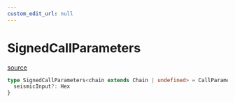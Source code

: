```yaml
---
custom_edit_url: null
---
```


# SignedCallParameters
<div className="doc-side">
<div className="doc-main-source">

[source](https://github.com/SeismicSystems/seismic-client/blob/86b3230/packages/seismic-viem/src/signedCall.ts#L39)

</div>
</div>

```ts
type SignedCallParameters<chain extends Chain | undefined> = CallParameters<chain> & {
  seismicInput?: Hex
}
```